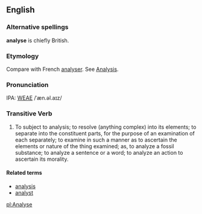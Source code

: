 ==English==
===Alternative spellings===
'''analyse''' is chiefly British.

===Etymology===
Compare with French [[analyser]].  See [[Analysis]].

===Pronunciation===
IPA: [[WEAE]] /ˈæn.əl.aɪz/

===Transitive Verb===
# To subject to analysis; to resolve (anything complex) into  its elements; to separate into the constituent parts, for the  purpose of an examination of each separately; to examine in such a manner as to ascertain the elements or nature of the  thing examined; as, to analyze a fossil substance; to analyze  a sentence or a word; to analyze an action to ascertain its  morality.
<!-- material copied from Webster's Revised Unabridged Dictionary (1913) -->

====Related terms====
*[[analysis]]
*[[analyst]]

[[pl:Analyse]]